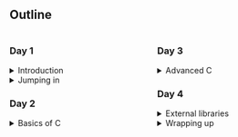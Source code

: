 ## Outline

<div style="display: flex; gap: 1em; flex-wrap: wrap;">
<div style="flex: 1 1 45%;">
<h3>Day 1</h3>
<details>
  <summary>Introduction</summary>
  <ul>
    <li>Motivation</li>
    <li>Context</li>
    <li>Course overview</li>
  </ul>
</details>
<details>
  <summary>Jumping in</summary>
  <ul>
    <li>Hello, world</li>
    <li>Temperature conversion</li>
    <li>Logistic map</li>
  </ul>
</details>
<h3>Day 2</h3>
<details>
  <summary>Basics of C</summary>
  <ul>
    <li>Types and operators</li>
    <li>Control flow</li>
    <li>Functions</li>
    <li>Input and output</li>
  </ul>
</details>
</div>
<div style="flex: 1 1 45%;">
<h3>Day 3</h3>
<details>
  <summary>Advanced C</summary>
  <ul>
    <li>Arrays and pointers</li>
    <li>Structures</li>
  </ul>
</details>
<h3>Day 4</h3>
<details>
  <summary>External libraries</summary>
</details>
<details>
  <summary>Wrapping up</summary>
</details>
</div>
</div>
